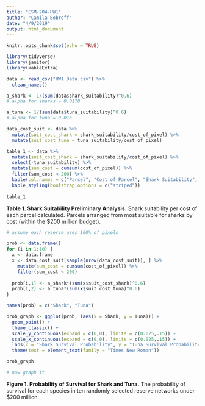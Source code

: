```yaml
---
title: "ESM-204-HW1"
author: "Camila Bobroff"
date: "4/9/2019"
output: html_document
---
```


```r
knitr::opts_chunk$set(echo = TRUE)
```

```r

library(tidyverse)
library(janitor)
library(kableExtra)

```

```r

data <- read_csv("HW1 Data.csv") %>% 
  clean_names()

```

```r

a_shark <- 1/(sum(data$shark_suitability)^0.6)
# alpha for sharks = 0.0178

a_tuna <- 1/(sum(data$tuna_suitability)^0.6)
# alpha for tuna = 0.016

```

```r

data_cost_suit <- data %>% 
  mutate(suit_cost_shark = shark_suitability/cost_of_pixel) %>% 
  mutate(suit_cost_tuna = tuna_suitability/cost_of_pixel)

table_1 <- data %>% 
  mutate(suit_cost_shark = shark_suitability/cost_of_pixel) %>% 
  select(-tuna_suitability) %>% 
  mutate(sum_cost = cumsum(cost_of_pixel)) %>% 
  filter(sum_cost < 200) %>% 
  kable(col.names = c("Parcel", "Cost of Parcel", "Shark Suitability", "Shark Suitability/Cost", "Cumulative Cost")) %>% 
  kable_styling(bootstrap_options = c("striped"))
  
table_1

```

**Table 1. Shark Suitability Preliminary Analysis.**
Shark suitability per cost of each parcel calculated. Parcels arranged from most suitable for sharks by cost (within the $200 million budget).


```r

# assume each reserve uses 100% of pixels

prob <- data.frame()
for (i in 1:10) {
  x <- data.frame
  x <- data_cost_suit[sample(nrow(data_cost_suit)), ] %>% 
    mutate(sum_cost = cumsum(cost_of_pixel)) %>% 
    filter(sum_cost < 200)
  
  prob[i,1] <- a_shark*(sum(x$suit_cost_shark)^0.6)
  prob[i,2] <- a_tuna*(sum(x$suit_cost_tuna)^0.6)
}

names(prob) = c("Shark", "Tuna")

prob_graph <- ggplot(prob, (aes(x = Shark, y = Tuna))) +
  geom_point() +
  theme_classic() +
  scale_y_continuous(expand = c(0,0), limits = c(0.025,.15)) +
  scale_x_continuous(expand = c(0,0), limits = c(0.025,.15)) +
  labs(x = "Shark Survival Probability", y = "Tuna Survival Probability") +
  theme(text = element_text(family = "Times New Roman"))

prob_graph

# now graph it
```
**Figure 1. Probability of Survival for Shark and Tuna.**
The probability of survival for each species in ten randomly selected reserve networks under $200 million.


